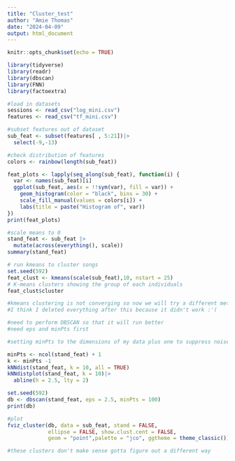 ```yaml
---
title: "Cluster_test"
author: "Amie Thomas"
date: "2024-04-09"
output: html_document
---
```


```r
knitr::opts_chunk$set(echo = TRUE)

library(tidyverse)
library(readr)
library(dbscan)
library(FNN)
library(factoextra)
```


```r
#load in datasets
sessions <- read_csv("log_mini.csv")
features <- read_csv("tf_mini.csv")
```

```r
#subset features out of dataset
sub_feat <- subset(features[ , 5:21])|>
  select(-9,-13)

#check distribution of features
colors <- rainbow(length(sub_feat))

feat_plots <- lapply(seq_along(sub_feat), function(i) {
  var <- names(sub_feat)[i]
  ggplot(sub_feat, aes(x = !!sym(var), fill = var)) +
    geom_histogram(color = "black", bins = 30) +
    scale_fill_manual(values = colors[i]) +
    labs(title = paste("Histogram of", var))
})
print(feat_plots)

#scale means to 0
stand_feat <- sub_feat |>
  mutate(across(everything(), scale))
summary(stand_feat)

```

```r

# run kmeans to cluster songs
set.seed(592)
feat_clust <- kmeans(scale(sub_feat),10, nstart = 25)
# K-means clusters showing the group of each individuals
feat_clust$cluster

#kmeans clustering is not converging so now we will try a different method
#I think I deleted everything after this because it didn't work :'(
```


```r
#need to perform DBSCAN so that it will run better
#need eps and minPts first

#setting minPts to the dimensions of my data plus one to suppress noise in my data

minPts <- ncol(stand_feat) + 1
k <- minPts -1
kNNdist(stand_feat, k = 10, all = TRUE)
kNNdistplot(stand_feat, k = 10)|>
  abline(h = 2.5, lty = 2)

set.seed(592)
db <- dbscan(stand_feat, eps = 2.5, minPts = 100)
print(db)

#plot
fviz_cluster(db, data = sub_feat, stand = FALSE,
             ellipse = FALSE, show.clust.cent = FALSE,
             geom = "point",palette = "jco", ggtheme = theme_classic())

#these clusters don't make sense gotta figure out a different way
```






